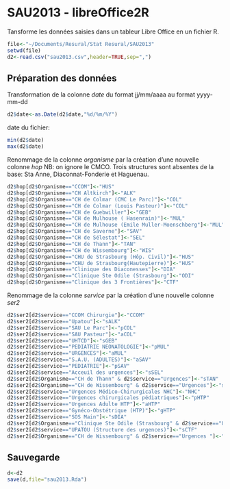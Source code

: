 SAU2013 - libreOffice2R
========================================================
Tansforme les données saisies dans un tableur Libre Office en un fichier R.

```r
file<-"~/Documents/Resural/Stat Resural/SAU2013"
setwd(file)
d2<-read.csv("sau2013.csv",header=TRUE,sep=",")
```
Préparation des données
------------------------
Transformation de la colonne *date* du format jj/mm/aaaa au format yyyy-mm-dd
```r
d2$date<-as.Date(d2$date,"%d/%m/%Y")
```
date du fichier:
```r
min(d2$date)
max(d2$date)
```

Renommage de la colonne *organisme* par la création d'une nouvelle colonne *hop*
NB: on ignore le CMCO. Trois structures sont absentes de la base: Sta Anne, Diaconnat-Fonderie et Haguenau.
```r
d2$hop[d2$Organisme=="CCOM"]<-"HUS"
d2$hop[d2$Organisme=="CH Altkirch"]<-"ALK"
d2$hop[d2$Organisme=="CH de Colmar (CMC Le Parc)"]<-"COL"
d2$hop[d2$Organisme=="CH de Colmar (Louis Pasteur)"]<-"COL"
d2$hop[d2$Organisme=="CH de Guebwiller"]<-"GEB"
d2$hop[d2$Organisme=="CH de Mulhouse ( Hasenrain)"]<-"MUL"
d2$hop[d2$Organisme=="CH de Mulhouse (Emile Muller-Moenschberg"]<-"MUL"
d2$hop[d2$Organisme=="CH de Saverne"]<-"SAV"
d2$hop[d2$Organisme=="CH de Sélestat"]<-"SEL"
d2$hop[d2$Organisme=="CH de Thann"]<-"TAN"
d2$hop[d2$Organisme=="CH de Wissembourg"]<-"WIS"
d2$hop[d2$Organisme=="CHU de Strasbourg (Hôp. Civil)"]<-"HUS"
d2$hop[d2$Organisme=="CHU de Strasbourg(Hautepierre)"]<-"HUS"
d2$hop[d2$Organisme=="Clinique des Diaconesses"]<-"DIA"
d2$hop[d2$Organisme=="Clinique Ste Odile (Strasbourg"]<-"ODI"
d2$hop[d2$Organisme=="Clinique des 3 Frontières"]<-"CTF"
```
Renommage de la colonne *service* par la création d'une nouvelle colonne *ser2*
```r
d2$ser2[d2$service=="CCOM Chirurgie"]<-"CCOM"
d2$ser2[d2$service=="Upatou"]<-"sALK"
d2$ser2[d2$service=="SAU Le Parc"]<-"pCOL"
d2$ser2[d2$service=="SAU Pasteur"]<-"aCOL"
d2$ser2[d2$service=="UHTCD"]<-"sGEB"
d2$ser2[d2$service=="PEDIATRIE NEONATOLOGIE"]<-"pMUL"
d2$ser2[d2$service=="URGENCES"]<-"aMUL"
d2$ser2[d2$service=="S.A.U. (ADULTES)"]<-"aSAV"
d2$ser2[d2$service=="PEDIATRIE"]<-"pSAV"
d2$ser2[d2$service=="Acceuil des urgences"]<-"sSEL"
d2$ser2[d2$Organisme=="CH de Thann" & d2$service=="Urgences"]<-"sTAN"
d2$ser2[d2$Organisme=="CH de Wissembourg" & d2$service=="Urgences"]<-"sWIS"
d2$ser2[d2$service=="Urgences Médico-Chirurgicales NHC"]<-"NHC"
d2$ser2[d2$service=="Urgences chirurgicales pédiatriques"]<-"pHTP"
d2$ser2[d2$service=="Urgences Adulte HTP"]<-"aHTP"
d2$ser2[d2$service=="Gynéco-Obstétrique (HTP)"]<-"gHTP"
d2$ser2[d2$service=="SOS Main"]<-"sDIA"
d2$ser2[d2$Organisme=="Clinique Ste Odile (Strasbourg" & d2$service=="UPATOU"]<-"sODI"
d2$ser2[d2$service=="UPATOU (Structure des urgences)"]<-"sCTF"
d2$ser2[d2$Organisme=="CH de Wissembourg" & d2$service=="Urgences "]<-"sWIS"
```
Sauvegarde
----------
```r
d<-d2
save(d,file="sau2013.Rda")
```

